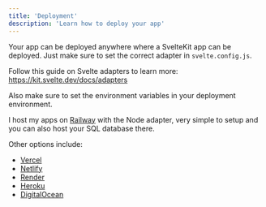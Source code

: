 ```yaml
---
title: 'Deployment'
description: 'Learn how to deploy your app'
---
```


Your app can be deployed anywhere where a SvelteKit app can be deployed. 
Just make sure to set the correct adapter in `svelte.config.js`.

Follow this guide on Svelte adapters to learn more: https://kit.svelte.dev/docs/adapters

Also make sure to set the environment variables in your deployment environment.

I host my apps on [Railway](https://railway.app) with the Node adapter, very simple to setup and you can also host your SQL database there.

Other options include:
- [Vercel](https://vercel.com)
- [Netlify](https://netlify.com)
- [Render](https://render.com)
- [Heroku](https://heroku.com)
- [DigitalOcean](https://digitalocean.com)